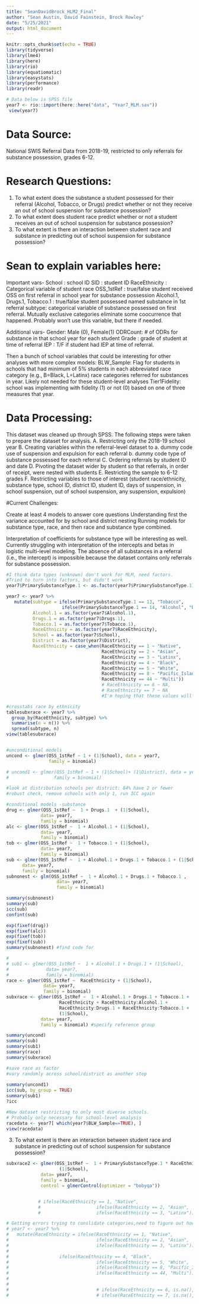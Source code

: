 ```yaml
---
title: "SeanDavidBrock_HLM2_Final"
author: "Sean Austin, David Fainstein, Brock Rowley"
date: "5/25/2021"
output: html_document
---
```


```r
knitr::opts_chunk$set(echo = TRUE)
library(tidyverse)
library(lme4)
library(here)
library(rio)
library(equatiomatic)
library(easystats)
library(performance)
library(readr)

# Data below is SPSS file
year7 <- rio::import(here::here("data", "Year7_MLM.sav"))
 view(year7)
```
# Data Source: 
National SWIS Referral Data from 2018-19, restricted to only referrals for substance possession, grades 6-12.

# Research Questions:
1. To what extent does the substance a student possessed for their referral (Alcohol, Tobacco, or Drugs) predict whether or not they receive an out of school suspension for substance possession?
2. To what extent does student race predict whether or not a student receives an out of school suspension for substance possession?
3. To what extent is there an interaction between student race and substance in predicting out of school suspension for substance possession?

# Sean to explain variables here:
Important vars-
  School : school ID
  SID : student ID
  RaceEthnicity : Categorical variable of student race
  OSS_1stRef : true/false student received OSS on first referral in school year for substance possession
  Alcohol.1, Drugs.1, Tobacco.1 : true/false student possessed named substance in 1st referral
  subtype: categorical variable of substance possessed on first referral. Mutually exclusive categories                    eliminate some coocurrence that happened. Probably won't use this variable, but there if needed. 

Additional vars-
  Gender: Male (0), Female(1)
  ODRCount: # of ODRs for substance in that school year for each student
  Grade : grade of student at time of referral
  IEP : T/F if student had IEP at time of referral. 
 
Then a bunch of school variables that could be interesting for other analyses with more complex models: 
  BLW_Sample: Flag for students in schools that had minimum of 5% students in each abbreviated race category            (e.g., B=Black, L=Latinx) race categories referred for substances in year. Likely not needed for these         student-level analyses
  Tier1Fidelity: school was implementing with fidelity (1) or not (0) based on one of three measures that year.
 
# Data Processing:
This dataset was cleaned up through SPSS. The following steps were taken to prepare the dataset for analysis.
A.	Restricting only the 2018-19 school year
B.	Creating variables within the referral-level dataset to 
a.	dummy code use of suspension and expulsion for each referral
b.	dummy code type of substance possessed for each referral
C.	Ordering referrals by student ID and date
D.	Pivoting the dataset wider by student so that referrals, in order of receipt, were nested with students
E.	Restricting the sample to 6-12 grades
F.	Restricting variables to those of interest (student race/ethnicity, substance type, school ID, district ID, student ID, days of suspension, in school suspension, out of school suspension, any suspension, expulsion)

#Current Challenges:


Create at least 4 models to answer core questions
Understanding first the variance accounted for by school and district nesting
Running models for substance type, race, and then race and substance type combined.

Interpretation of coefficients for substance type will be interesting as well. Currently struggling with interpretation of the intercepts and betas in logistic multi-level modeling. The absence of all substances in a referral (i.e., the intercept) is impossible because the dataset contains only referrals for substance possession.


```r
#I think data types (unknown) don't work for MLM, need factors. 
#Tried to turn into factors, but didn't work
year7$PrimarySubstanceType.1 <- as.factor(year7$PrimarySubstanceType.1)

year7 <- year7 %>% 
   mutate(subtype = ifelse(PrimarySubstanceType.1 == 13, "Tobacco", 
                     ifelse(PrimarySubstanceType.1 == 14, "Alcohol", "Drugs")), 
          Alcohol.1 = as.factor(year7$Alcohol.1),
          Drugs.1 = as.factor(year7$Drugs.1),
          Tobacco.1 = as.factor(year7$Tobacco.1),
          RaceEthnicity = as.factor(year7$RaceEthnicity),
          School = as.factor(year7$School),
          District = as.factor(year7$District),
          RaceEthnicity = case_when(RaceEthnicity == 1 ~ "Native",
                                    RaceEthnicity == 2 ~ "Asian",
                                    RaceEthnicity == 3 ~ "Latinx",
                                    RaceEthnicity == 4 ~ "Black",
                                    RaceEthnicity == 5 ~ "White",
                                    RaceEthnicity == 8 ~ "Pacific_Islander",
                                    RaceEthnicity == 44 ~ "Multi"))
                                    # RaceEthnicity == 6 ~ NA,
                                    # RaceEthnicity == 7 ~ NA
                                    #I'm hoping that these values will be NA anyway?

#crosstabs race by ethnicity
tablesubxrace <- year7 %>%
  group_by(RaceEthnicity, subtype) %>%
  summarise(n = n()) %>%
  spread(subtype, n)
view(tablesubxrace)


#unconditional models
uncond <- glmer(OSS_1stRef ~ 1 + (1|School), data = year7, 
                family = binomial)

# uncond1 <- glmer(OSS_1stRef ~ 1 + (1|School)+ (1|District), data = year7, 
#                 family = binomial)

#look at distribution schools per district: 84% have 2 or fewer
#robust check, remove schools with only 1, run ICC again

#conditional models -substance
drug <- glmer(OSS_1stRef ~  1 + Drugs.1  + (1|School), 
             data= year7, 
             family = binomial)
alc <- glmer(OSS_1stRef ~  1 + Alcohol.1 + (1|School), 
             data= year7, 
             family = binomial)
tob <- glmer(OSS_1stRef ~  1 + Tobacco.1 + (1|School), 
             data= year7, 
             family = binomial)
sub <- glmer(OSS_1stRef ~  1 + Alcohol.1 + Drugs.1 + Tobacco.1 + (1|School), 
      data= year7, 
      family = binomial)
subnonest <- glm(OSS_1stRef ~  1 + Alcohol.1 + Drugs.1 + Tobacco.1 , 
                   data= year7, 
                   family = binomial)

summary(subnonest)
summary(sub)
icc(sub)
confint(sub)

exp(fixef(drug)) 
exp(fixef(alc))
exp(fixef(tob))
exp(fixef(sub))
summary(subnonest) #find code for 

# 
# sub1 <- glmer(OSS_1stRef ~  1 + Alcohol.1 + Drugs.1 + (1|School), 
#              data= year7, 
#              family = binomial)
race <- glmer(OSS_1stRef ~  RaceEthnicity + (1|School),
              data= year7, 
              family = binomial)
subxrace <- glmer(OSS_1stRef ~  1 + Alcohol.1 + Drugs.1 + Tobacco.1 + 
                    RaceEthnicity + RaceEthnicity:Alcohol.1 + 
                    RaceEthnicity:Drugs.1 + RaceEthnicity:Tobacco.1 + 
                    (1|School), 
             data= year7, 
             family = binomial) #specify reference group

summary(uncond)
summary(sub)
summary(sub1)
summary(race)
summary(subxrace)

#save race as factor
#vary randomly across school/district as another step
  
summary(uncond1)
icc(sub, by_group = TRUE)
summary(sub1)
?icc

#New dataset restricting to only most diverse schools. 
# Probably only necessary for school-level analysis
racedata <- year7[ which(year7$BLW_Sample==TRUE), ]
view(racedata)
```


3. To what extent is there an interaction between student race and substance in predicting out of school suspension for substance possession?
```r

subxrace2 <- glmer(OSS_1stRef ~  1 + PrimarySubstanceType.1 * RaceEthnicity + 
                    (1|School), 
             data= year7, 
             family = binomial,
             control = glmerControl(optimizer = "bobyqa"))



```


``` r
            # ifelse(RaceEthnicity == 1, "Native",
            #                     ifelse(RaceEthnicity == 2, "Asian",
            #                     ifelse(RaceEthnicity == 3, "Latinx"))))

# Getting errors trying to conslidate categories,need to figure out how to make missing
# year7 <- year7 %>%
#   mutate(RaceEthnicity = ifelse(RaceEthnicity == 1, "Native",
#                                 ifelse(RaceEthnicity == 2, "Asian",
#                                 ifelse(RaceEthnicity == 3, "Latinx"))))
# 
#                   ifelse(RaceEthnicity == 4, "Black",
#                                 ifelse(RaceEthnicity == 5, "White",
#                                 ifelse(RaceEthnicity == 8, "Pacific_Islander",
#                                 ifelse(RaceEthnicity == 44, "Multi"))))
#                                 
# 
#                                 # ifelse(RaceEthnicity == 6, is.na(), 
#                                 # ifelse(RaceEthnicity == 7, is.na(), )

```